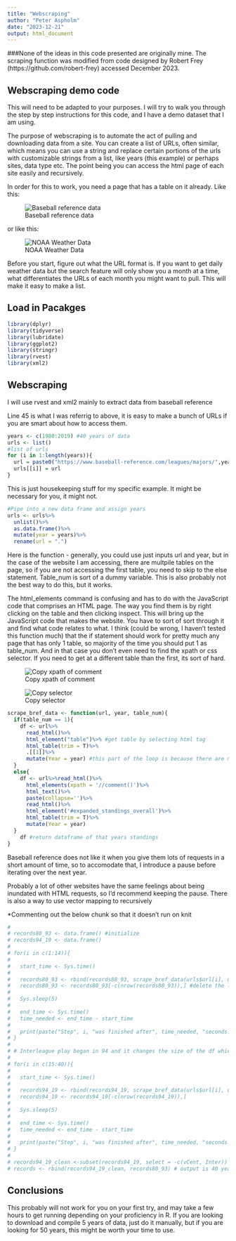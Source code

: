```yaml
---
title: "Webscraping"
author: "Peter Aspholm"
date: "2023-12-21"
output: html_document
---
```


###None of the ideas in this code presented are originally mine. The scraping function was modified from code designed by Robert Frey (https://github.com/robert-frey) accessed December 2023. 

## Webscraping demo code
This will need to be adapted to your purposes. I will try to walk you through the step by step instructions for this code, and I have a demo dataset that I am using. 

The purpose of webscraping is to automate the act of pulling and downloading data from a site. You can create a list of URLs, often similar, which means you can use a string and replace certain portions of the urls with customizable strings from a list, like years (this example) or perhaps sites, data type etc. The point being you can access the html page of each site easily and recursively. 

In order for this to work, you need a page that has a table on it already. Like this: 

![Baseball reference data](/Users/peteraspholm/Desktop/stat tinkering/Webscraping_demo_code/bref.png)

or like this: 

![NOAA Weather Data](/Users/peteraspholm/Desktop/stat tinkering/Webscraping_demo_code/weather.png)

Before you start, figure out what the URL format is. If you want to get daily weather data but the search feature will only show you a month at a time, what differentiates the URLs of each month you might want to pull. This will make it easy to make a list.

## Load in Pacakges
```r
library(dplyr)
library(tidyverse)
library(lubridate)
library(ggplot2)
library(stringr)
library(rvest)
library(xml2)
```


## Webscraping 

I will use rvest and xml2 mainly to extract data from baseball reference 

Line 45 is what I was referrig to above, it is easy to make a bunch of URLs if you are smart about how to access them.
```r
years <- c(1980:2019) #40 years of data
urls <- list()
#list of urls
for (i in 1:length(years)){
  url = paste0("https://www.baseball-reference.com/leagues/majors/",years[i],"-standings.shtml")
  urls[[i]] = url
}
```

This is just housekeeping stuff for my specific example. It might be necessary for you, it might not. 
```r
#Pipe into a new data frame and assign years
urls <- urls%>%
  unlist()%>%
  as.data.frame()%>%
  mutate(year = years)%>%
  rename(url = ".")
```


Here is the function - generally, you could use just inputs url and year, but in the case of the website I am accessing, there are multpile tables on the page, so if you are not accessing the first table, you need to skip to the else statement. Table_num is sort of a dummy variable. This is also probably not the best way to do this, but it works. 

The html_elements command is confusing and has to do with the JavaScript code that comprises an HTML page. The way you find them is by right clicking on the table and then clicking inspect. This will bring up the JavaScript code that makes the website. You have to sort of sort through it and find what code relates to what. I think (could be wrong, I haven't tested this function much) that the if statement should work for pretty much any page that has only 1 table, so majority of the time you should put 1 as table_num. And in that case you don't even need to find the xpath or css selector. If you need to get at a different table than the first, its sort of hard. 

![Copy xpath of comment](/Users/peteraspholm/Desktop/stat tinkering/Webscraping_demo_code/xpath.png)

![Copy selector](/Users/peteraspholm/Desktop/stat tinkering/Webscraping_demo_code/selector.png)

```r
scrape_bref_data <- function(url, year, table_num){
  if(table_num == 1){
    df <- url%>% 
      read_html()%>% 
      html_element("table")%>% #get table by selecting html tag 
      html_table(trim = T)%>% 
      .[[1]]%>%
      mutate(Year = year) #this part of the loop is because there are multpile tables on baseball reference pages which makes the html                           parsing more difficult
  }
  else{
    df <- url%>%read_html()%>%
      html_elements(xpath = '//comment()')%>%
      html_text()%>%
      paste(collapse='')%>%
      read_html()%>%
      html_element('#expanded_standings_overall')%>%
      html_table(trim = T)%>%
      mutate(Year = year)
  }
    df #return dataframe of that years standings
}

```

Baseball reference does not like it when you give them lots of requests in a short amount of time, so to accomodate that, I introduce a pause before iterating over the next year. 

Probably a lot of other websites have the same feelings about being inundated with HTML requests, so I'd recommend keeping the pause. There is also a way to use vector mapping to recursively 

*Commenting out the below chunk so that it doesn't run on knit
```r
# 
# records80_93 <- data.frame() #initialize
# records94_19 <- data.frame()
# 
# for(i in c(1:14)){                                                         # Start for-loop
#  
#   start_time <- Sys.time()                                                 # Save starting time
#  
#   records80_93 <- rbind(records80_93, scrape_bref_data(urls$url[i], urls$year[i], 2))    #recursively call the function and bind to the                                                                                           compiled df 
#   records80_93 <- records80_93[-c(nrow(records80_93)),] #delete the last row (averages)
#  
#   Sys.sleep(5)                                                             # Wait 5 seconds
#  
#   end_time <- Sys.time()                                                   # Save finishing time
#   time_needed <- end_time - start_time                                     # Calculate time difference
#  
#   print(paste("Step", i, "was finished after", time_needed, "seconds."))   # Print time difference
# }
# 
# # Interleague play began in 94 and it changes the size of the df which is what I have to do two loops
# 
# for(i in c(15:40)){                                                         # Start for-loop
#  
#   start_time <- Sys.time()                                                 # Save starting time
#  
#   records94_19 <- rbind(records94_19, scrape_bref_data(urls$url[i], urls$year[i], 7))
#   records94_19 <- records94_19[-c(nrow(records94_19)),]
#  
#   Sys.sleep(5)                                                             # Wait 5 seconds
#  
#   end_time <- Sys.time()                                                   # Save finishing time
#   time_needed <- end_time - start_time                                     # Calculate time difference
#  
#   print(paste("Step", i, "was finished after", time_needed, "seconds."))   # Print time difference
# }
# 
# records94_19_clean <-subset(records94_19, select = -c(vCent, Inter)) #combining dfs of different sizes
# records <- rbind(records94_19_clean, records80_93) # output is 40 years of standings data 
```

## Conclusions 

This probably will not work for you on your first try, and may take a few hours to get running depending on your proficiency in R. If you are looking to download and compile 5 years of data, just do it manually, but if you are looking for 50 years, this might be worth your time to use. 


